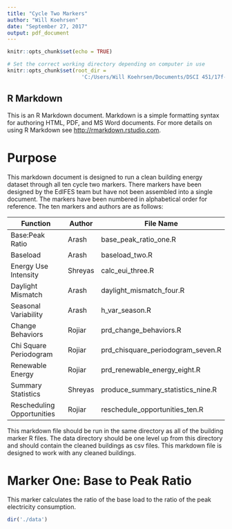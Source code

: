 ```yaml
---
title: "Cycle Two Markers"
author: "Will Koehrsen"
date: "September 27, 2017"
output: pdf_document
---
```


```r
knitr::opts_chunk$set(echo = TRUE)

# Set the correct working directory depending on computer in use
knitr::opts_chunk$set(root_dir = 
                        'C:/Users/Will Koehrsen/Documents/DSCI 451/17f-dsci351-451-wjk68/1-assignments/SemProj-451/building_energy_eda/scripts')
```

## R Markdown

This is an R Markdown document. Markdown is a simple formatting syntax for authoring HTML, PDF, and MS Word documents. For more details on using R Markdown see <http://rmarkdown.rstudio.com>.

# Purpose

This markdown document is designed to run a clean building energy dataset 
through all ten cycle two markers. There markers have been designed by the EdIFES
team but have not been assembled into a single document. The markers have been numbered
in alphabetical order for reference. The ten markers and authors
are as follows:

| Function                   | Author  | File Name                         |
|----------------------------|---------|-----------------------------------|
| Base:Peak Ratio            | Arash   | base_peak_ratio_one.R             |
| Baseload                   | Arash   | baseload_two.R                    |
| Energy Use Intensity       | Shreyas | calc_eui_three.R                  |
| Daylight Mismatch          | Arash   | daylight_mismatch_four.R          |
| Seasonal Variability       | Arash   | h_var_season.R                    |
| Change Behaviors           | Rojiar  | prd_change_behaviors.R            |
| Chi Square Periodogram     | Rojiar  | prd_chisquare_periodogram_seven.R |
| Renewable Energy           | Rojiar  | prd_renewable_energy_eight.R      |
| Summary Statistics         | Shreyas | produce_summary_statistics_nine.R |
| Rescheduling Opportunities | Rojiar  | reschedule_opportunities_ten.R    |


This markdown file should be run in the same directory as all of the 
building marker R files. The data directory should be one level up from this directory
and should contain the cleaned buildings as csv files. This markdown file is designed to work with any cleaned buildings. 

# Marker One: Base to Peak Ratio

This marker calculates the ratio of the base load to the ratio of the peak electricity consumption.

```r
dir('./data')
```
